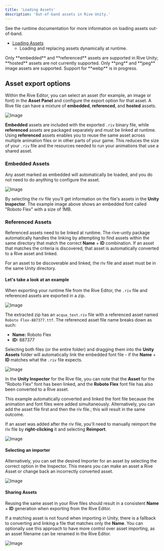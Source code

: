 ```yaml
---
title: 'Loading Assets'
description: 'Out-of-band assets in Rive Unity.'
---
```


See the runtime documentation for more information on loading assets out-of-band.

- [Loading Assets](../../runtimes/loading-assets)
  - Loading and replacing assets dynamically at runtime.

<Note>
 Only **embedded** and **referenced** assets are supported in Rive Unity; **hosted** assets are not currently supported.
</Note>

<Note>
 Only **png** and **jpeg** image assets are supported. Support for **webp** is in progress.
</Note>

## Asset export options 

Within the Rive Editor, you can select an asset (for example, an image or font) in the **Asset Panel** and configure the export option for that asset. A Rive file can have a mixture of **embedded**, **referenced**, and **hosted** assets.

![Image](https://ucarecdn.com/a108fa8e-df31-43fb-aabc-5e74afbda52d/)

**Embedded** assets are included with the exported `.riv` binary file, while **referenced** assets are packaged separately and must be linked at runtime. Using **referenced** assets enables you to reuse the same asset across multiple animation files or in other parts of your game. This reduces the size of your `.riv` file and the resources needed to run your animations that use a shared asset.

### Embedded Assets

Any asset marked as embedded will automatically be loaded, and you do not need to do anything to configure the asset.

![Image](https://ucarecdn.com/56437853-0d8b-4e62-87ec-3205da02ea52/)

By selecting the riv file you'll get information on the file's assets in the **Unity Inspector**. The example image above shows an embedded font called "Roboto Flex" with a size of 1MB.

### Referenced Assets 

Referenced assets need to be linked at runtime. The rive-unity package automatically handles the linking by attempting to find assets within the same directory that match the correct **Name** + **ID** combination. If an asset that matches the criteria is discovered, that asset is automatically converted to a Rive asset and linked.

<Note>
 For an asset to be discoverable and linked, the riv file and asset must be in the same Unity directory.
</Note>

#### Let's take a look at an example 

When exporting your runtime file from the Rive Editor, the `.riv` file and referenced assets are exported in a zip.

![Image](https://ucarecdn.com/212a16d7-6686-4722-9d9a-f32a49e4cbd2/)

The extracted zip has an `acqua_text.riv` file with a referenced asset named `Roboto Flex-887377.ttf`. The referenced asset file name breaks down as such:

- **Name:** Roboto Flex
- **ID:** 887377

Selecting both files (or the entire folder) and dragging them into the **Unity Assets** folder will automatically link the embedded font file - if the **Name** + **ID** matches what the `.riv` file expects.

![Image](https://ucarecdn.com/0bb5c521-b8dc-4ac7-9cd1-6fdffb121750/)

In the **Unity Inspector** for the Rive file, you can note that the **Asset** for the "Roboto Flex" font has been linked, and the **Roboto Flex** font file has also been converted to a Rive asset.

This example automatically converted and linked the font file because the animation and font files were added simultaneously. Alternatively, you can add the asset file first and then the riv file.; this will result in the same outcome.

If an asset was added after the riv file, you'll need to manually reimport the riv file by **right-clicking** it and selecting **Reimport**.

![Image](https://ucarecdn.com/04ba8d2c-80cc-41ef-9cdd-f940d6897fbc/)

#### Selecting an importer

Alternatively, you can set the desired Importer for an asset by selecting the correct option in the Inspector. This means you can make an asset a Rive Asset or change back an incorrectly converted asset.

![Image](https://ucarecdn.com/d65592e9-22a4-433f-b4f3-4ca8e72577aa/)

#### Sharing Assets

Reusing the same asset in your Rive files should result in a consistent **Name** + **ID** generation when exporting from the Rive Editor.

If a matching asset is not found when importing in Unity, there is a fallback to converting and linking a file that matches only the **Name**. You can optionally use this approach to have more control over asset importing, as an asset filename can be renamed in the Rive Editor.

![Image](https://ucarecdn.com/a7618b96-a123-4bb9-b604-57ec2c3adc1d/)